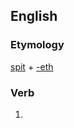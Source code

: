 ==English==

===Etymology===
[[spit]] + [[-eth]]

===Verb===
{{infl|en|verb form}}

# {{archaic third-person singular of|spit}}